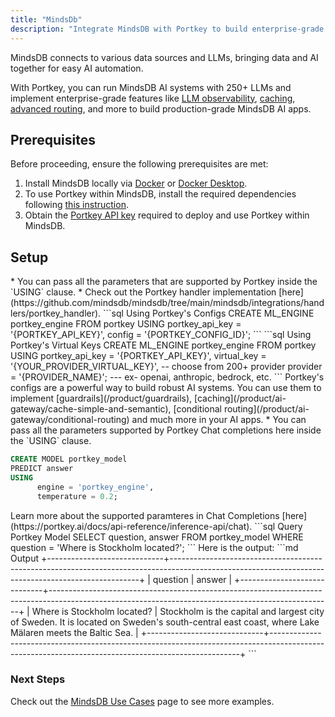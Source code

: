 ```yaml
---
title: "MindsDb"
description: "Integrate MindsDB with Portkey to build enterprise-grade AI use-cases"
---
```


MindsDB connects to various data sources and LLMs, bringing data and AI together for easy AI automation.

With Portkey, you can run MindsDB AI systems with 250+ LLMs and implement enterprise-grade features like [LLM observability](/product/observability), [caching](/product/ai-gateway/cache-simple-and-semantic), [advanced routing](/product/ai-gateway), and more to build production-grade MindsDB AI apps.

## Prerequisites

Before proceeding, ensure the following prerequisites are met:

1. Install MindsDB locally via [Docker](https://docs.mindsdb.com/setup/self-hosted/docker) or [Docker Desktop](https://docs.mindsdb.com/setup/self-hosted/docker-desktop).
2. To use Portkey within MindsDB, install the required dependencies following [this instruction](https://docs.mindsdb.com/setup/self-hosted/docker#install-dependencies).
3. Obtain the [Portkey API key](https://app.portkey.ai) required to deploy and use Portkey within MindsDB.

## Setup
<Steps>
<Step title="Create an AI engine from the Portkey handler">
* You can pass all the parameters that are supported by Portkey inside the `USING` clause.
* Check out the Portkey handler implementation [here](https://github.com/mindsdb/mindsdb/tree/main/mindsdb/integrations/handlers/portkey_handler).


<CodeGroup>
```sql Using Portkey's Configs
CREATE ML_ENGINE portkey_engine
FROM portkey
USING
    portkey_api_key = '{PORTKEY_API_KEY}',
    config = '{PORTKEY_CONFIG_ID}';
```
```sql Using Portkey's Virtual Keys
CREATE ML_ENGINE portkey_engine
FROM portkey
USING
    portkey_api_key = '{PORTKEY_API_KEY}',
    virtual_key = '{YOUR_PROVIDER_VIRTUAL_KEY}', -- choose from 200+ provider
    provider = '{PROVIDER_NAME}'; --- ex- openai, anthropic, bedrock, etc.
```
</CodeGroup>
<Note>
Portkey's configs are a powerful way to build robust AI systems. You can use them to implement [guardrails](/product/guardrails), [caching](/product/ai-gateway/cache-simple-and-semantic), [conditional routing](/product/ai-gateway/conditional-routing) and much more in your AI apps.
</Note>
</Step>

<Step title="Create a model with portkey_engine">
* You can pass all the parameters supported by Portkey Chat completions here inside the `USING` clause.

```sql Create Portkey Model
CREATE MODEL portkey_model
PREDICT answer
USING
      engine = 'portkey_engine',
      temperature = 0.2;
```
<Note>
Learn more about the supported paramteres in Chat Completions [here](https://portkey.ai/docs/api-reference/inference-api/chat).
</Note>
</Step>

<Step title="Query the model to get predictions">
```sql Query Portkey Model
SELECT question, answer
FROM portkey_model
WHERE question = 'Where is Stockholm located?';
```
Here is the output:
```md Output
+-----------------------------+----------------------------------------------------------------------------------------------------------------------------------------------------+
| question                    | answer                                                                                                                                             |
+-----------------------------+----------------------------------------------------------------------------------------------------------------------------------------------------+
| Where is Stockholm located? |  Stockholm is the capital and largest city of Sweden. It is located on Sweden's south-central east coast, where Lake Mälaren meets the Baltic Sea. |
+-----------------------------+----------------------------------------------------------------------------------------------------------------------------------------------------+
```
</Step>
</Steps>

### Next Steps
Check out the [MindsDB Use Cases](https://docs.mindsdb.com/use-cases/overview) page to see more examples.
